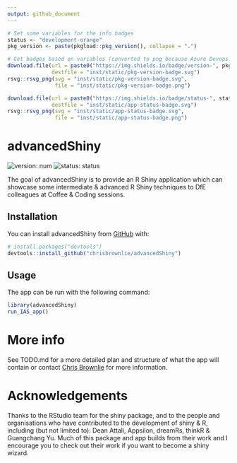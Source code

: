 ```yaml
---
output: github_document
---
```


<!-- README.md is generated from README.Rmd. Please edit that file -->

```r
# Set some variables for the info badges
status <- "development-orange"
pkg_version <- paste(pkgload::pkg_version(), collapse = ".")

# Get badges based on variables (converted to png because Azure Devops doesn't render SVG)
download.file(url = paste0("https://img.shields.io/badge/version-", pkg_version, "-blue.svg"),
              destfile = "inst/static/pkg-version-badge.svg")
rsvg::rsvg_png(svg = "inst/static/pkg-version-badge.svg",
               file = "inst/static/pkg-version-badge.png")

download.file(url = paste0("https://img.shields.io/badge/status-", status, ".svg"),
              destfile = "inst/static/app-status-badge.svg")
rsvg::rsvg_png(svg = "inst/static/app-status-badge.svg",
               file = "inst/static/app-status-badge.png")
```

# advancedShiny

<!-- badges: start -->
![version: num](inst/static/pkg-version-badge.png)
![status: status](inst/static/app-status-badge.png)
<!-- badges: end -->

The goal of advancedShiny is to provide an R Shiny application which can showcase some intermediate & advanced R Shiny techniques to DfE colleagues at Coffee & Coding sessions.

## Installation

You can install advancedShiny from [GitHub](https://github.com/chrisbrownlie/advancedShiny) with:

``` r
# install.packages("devtools")
devtools::install_github("chrisbrownlie/advancedShiny")
```
## Usage

The app can be run with the following command:

```r
library(advancedShiny)
run_IAS_app()
```

# More info
See TODO.md for a more detailed plan and structure of what the app will contain or contact [Chris Brownlie](mailto:chris.brownlie@hotmail.co.uk) for more information.

# Acknowledgements
Thanks to the RStudio team for the shiny package, and to the people and organisations who have contributed to the development of shiny & R, including (but not limited to): Dean Attali, Appsilon, dreamRs, thinkR & Guangchang Yu. Much of this package and app builds from their work and I encourage you to check out their work if you want to become a shiny wizard.